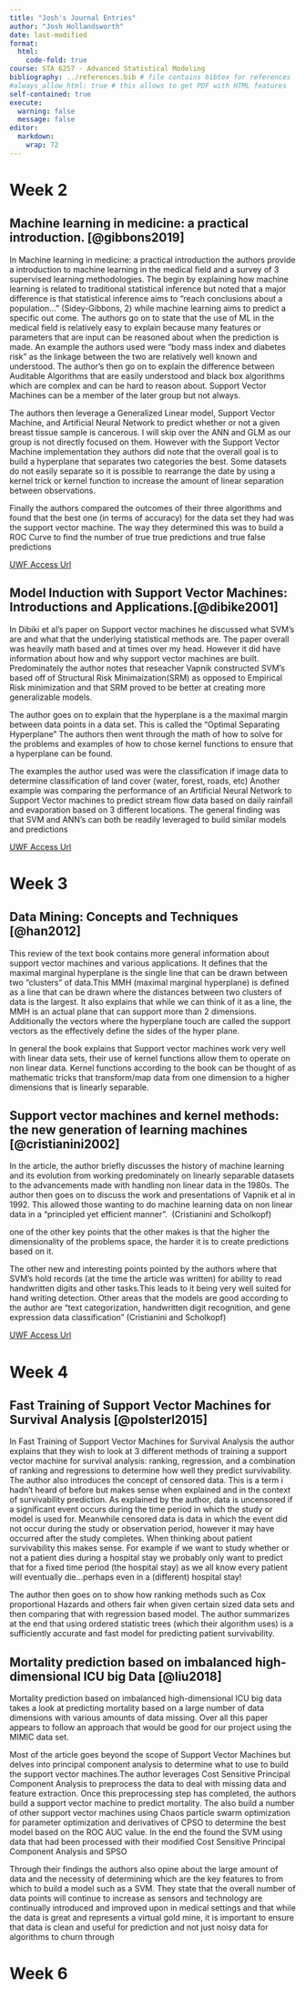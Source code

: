 ```yaml
---
title: "Josh's Journal Entries"
author: "Josh Hollandsworth"
date: last-modified
format:
  html:
    code-fold: true
course: STA 6257 - Advanced Statistical Modeling
bibliography: ../references.bib # file contains bibtex for references
#always_allow_html: true # this allows to get PDF with HTML features
self-contained: true
execute: 
  warning: false
  message: false
editor: 
  markdown: 
    wrap: 72
---
```


# Week 2
## Machine learning in medicine: a practical introduction. [@gibbons2019]
In Machine learning in medicine: a practical introduction the authors provide a introduction to machine learning in the medical field and a survey of 3 supervised learning methodologies. The begin by explaining how machine learning is related to traditional statistical inference but noted that a major difference is that statistical inference aims to "reach conclusions about a population..." (Sidey-Gibbons, 2) while machine learning aims to predict a specific out come. The authors go on to state that the use of ML in the medical field is relatively easy to explain because many features or parameters that are input can be reasoned about when the prediction is made. An example the authors used were "body mass index and diabetes risk" as the linkage between the two are relatively well known and understood. The author's then go on to explain the difference between Auditable Algorithms that are easily understood and black box algorithms which are complex and can be hard to reason about. Support Vector Machines can be a member of the later group but not always. 

The authors then leverage a Generalized Linear model, Support Vector Machine, and Artificial Neural Network to predict whether or not a given breast tissue sample is cancerous. I will skip over the ANN and GLM as our group is not directly focused on them. However with the Support Vector Machine implementation they authors did note that the overall goal is to build a hyperplane that separates two categories the best. Some datasets do not easily separate so it is possible to rearrange the date by using a kernel trick or kernel function to increase the amount of linear separation between observations. 

Finally the authors compared the outcomes of their three algorithms and found that the best one (in terms of accuracy) for the data set they had was the support vector machine. The way they determined this was to build a ROC Curve to find the number of true true predictions and true false predictions

[UWF Access Url](https://login.ezproxy.lib.uwf.edu/login?url=https://www.proquest.com/scholarly-journals/machine-learning-medicine-practical-introduction/docview/2193650518/se-2?accountid=14787)

## Model Induction with Support Vector Machines: Introductions and Applications.[@dibike2001]

In Dibiki et al's paper on Support vector machines he discussed what SVM's are and what that the underlying statistical methods are. The paper overall was heavily math based and at times over my head. However it did have information about how and why support vector machines are built. Predominately the author notes that reseacher Vapnik constructed SVM's based off of Structural Risk Minimaization(SRM) as opposed to Empirical Risk minimization and that SRM proved to be better at creating more generalizable models.

The author goes on to explain that the hyperplane is a the maximal margin between data points in a data set. This is called the "Optimal Separating Hyperplane" The authors then went through the math of how to solve for the problems and examples of how to chose kernel functions to ensure that a hyperplane can be found. 

The examples the author used was were the classification if image data to determine classification of land cover (water, forest, roads, etc) Another example was comparing the performance of an Artificial Neural Network to Support Vector machines to predict stream flow data based on daily rainfall and evaporation based on 3 different locations. The general finding was that SVM and ANN's can both be readily leveraged to build similar models and predictions

[UWF Access Url](https://login.ezproxy.lib.uwf.edu/login?url=https://search.ebscohost.com/login.aspx?direct=true&db=a9h&AN=4740022&site=ehost-live)

# Week 3
## Data Mining: Concepts and Techniques [@han2012]
This review of the text book contains more general information about support vector machines and various applications. It defines that the maximal marginal hyperplane is the single line that can be drawn between two "clusters" of data.This MMH (maximal marginal hyperplane) is defined as a line that can be drawn where the distances between two clusters of data is the largest. It also explains that while we can think of it as a line, the MMH is an actual plane that can support more than 2 dimensions. Additionally the vectors where the hyperplane touch are called the support vectors as the effectively define the sides of the hyper plane.

In general the book explains that Support vector machines work very well with linear data sets, their use of kernel functions allow them to operate on non linear data. Kernel functions according to the book can be thought of as mathematic tricks that transform/map data from one dimension to a higher dimensions that is linearly separable. 

## Support vector machines and kernel methods: the new generation of learning machines [@cristianini2002]

In the article, the author briefly discusses the history of machine learning and its evolution from working predominately on linearly separable datasets to the advancements made with handling non linear data in the 1980s. The author then goes on to discuss the work and presentations of Vapnik et al in 1992. This allowed those wanting to do machine learning data on non linear data in a "principled yet efficient manner".  (Cristianini and Scholkopf)

one of the other key points that the other makes is that the higher the dimensionality of the problems space, the harder it is to create predictions based on it.

The other new and interesting points pointed by the authors where that SVM's hold records (at the time the article was written) for ability to read handwritten digits and other tasks.This leads to it being very well suited for hand writing detection. Other areas that the models are good according to the author are "text categorization, handwritten digit recognition, and gene expression data classification"  (Cristianini and Scholkopf)

[UWF Access Url]( https://link-gale-com.ezproxy.lib.uwf.edu/apps/doc/A92806024/EAIM?u=pens49866&sid=bookmark-EAIM&xid=d7a7aa96)

# Week 4
## Fast Training of Support Vector Machines for Survival Analysis [@polsterl2015]
In Fast Training of Support Vector Machines for Survival Analysis the author explains that they wish to look at 3 different methods of training a support vector machine for survival analysis: ranking, regression, and a combination of ranking and regressions to determine how well they predict survivability. The author also introduces the concept of censored data. This is a term i hadn't heard of before but makes sense when explained and in the context of survivability prediction. As explained by the author, data is uncensored if a significant event occurs during the time period in which the study or model is used for.  Meanwhile censored data is data in which the event did not occur during the study or observation period, however it may have occurred after the study completes. When thinking about patient survivability this makes sense. For example if we want to study whether or not a patient dies during a hospital stay we probably only want to predict that for a fixed time period (the hospital stay) as we all know every patient will eventually die...perhaps even in a (different) hospital stay! 

The author then goes on to show how ranking methods such as Cox proportional Hazards and others fair when given certain sized data sets and then comparing that with regression based model. The author summarizes at the end that using ordered statistic trees (which their algorithm uses) is a sufficiently accurate and fast model for predicting patient survivability.

## Mortality prediction based on imbalanced high-dimensional ICU big Data [@liu2018]

Mortality prediction based on imbalanced high-dimensional ICU big data takes a look at predicting mortality based on a large number of data dimensions with various amounts of data missing. Over all this paper appears to follow an approach that would be good for our project using the MIMIC data set.

Most of the article goes beyond the scope of Support Vector Machines but delves into principal component analysis to determine what to use to build the support vector machines.The author leverages Cost Sensitive Principal Component Analysis to preprocess the data to deal with missing data and feature extraction. Once this preprocessing step has completed, the authors build a support vector machine to predict mortality. The also build a number of other support vector machines using Chaos particle swarm optimization for parameter optimization and derivatives of CPSO to determine the best model based on the ROC AUC value. In the end the found the SVM using data that had been processed with their modified Cost Sensitive Principal Component Analysis  and SPSO 

Through their findings the authors also opine about the large amount of data and the necessity of determining which are the key features to from which to build a model such as a SVM. They state that the overall number of data points will continue to increase as sensors and technology are continually introduced and improved upon in medical settings and that while the data is great and represents a virtual gold mine, it is important to ensure that data is clean and useful for prediction and not just noisy data for algorithms to churn through

# Week 6